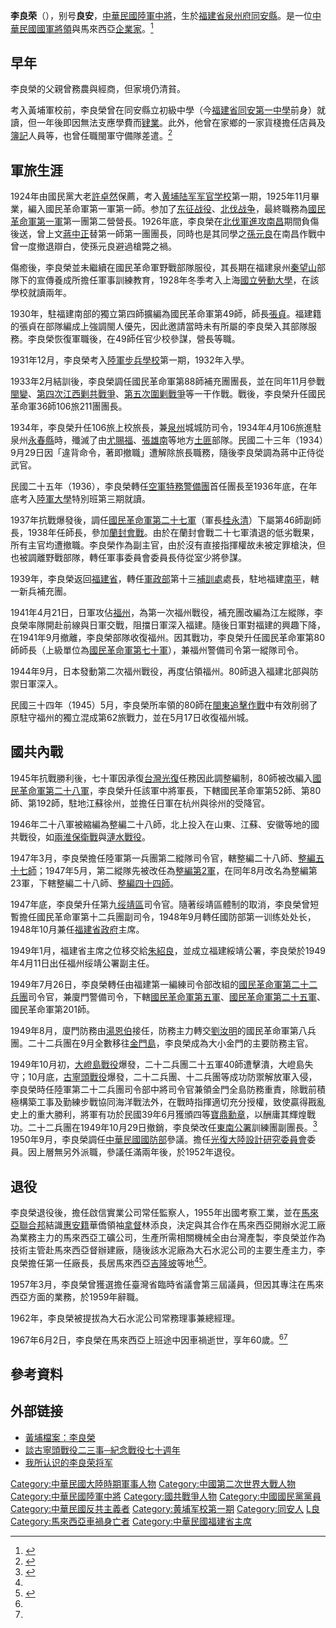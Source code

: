 {{Infobox_officeholder
| name = 李良榮
| image =
| width = 
| Sex = 男 
| now = 中華民國國軍將領
| period =
| Native place = [[福建省_(中華民國)|福建]][[同安|同安]]
| date of birth =  1906年5月1日 
| date of death = {{death date and age|1967|6|2|1906|5|1}}
| place of birth = {{QING}}[[福建省|福建省]][[泉州府|泉州府]][[同安縣|同安縣]]
| place of death = {{flag|馬來西亞}}[[怡保|怡保]]
| nationality ={{ROC}}
| awards =  [[File:Order_of_Precious_Tripod_with_Special_Cravat_ribbon.png|35px]] 四等[[寶鼎勳章|寶鼎勳章]]
|allegiance= {{ROC-1912}}<br>{{ROC}}<br>{{KMT}}
|party = {{KMT}}
|nickname=
|serviceyears= 
|rank= [[File:Taiwan-army-OF-8.svg|17px]][[中將|中將]]
|commands=
|branch= {{flagicon|Republic of China (1912–1949)|army}} [[國民革命軍|國民革命軍]]<br>[[File:ROC_Ministry_of_National_Defense_Flag.svg|22px]] [[中華民國國軍|中華民國國軍]] 
|battles= 
[[國民革命軍東征|國民革命軍東征]]<br>[[國民革命軍北伐|國民革命軍北伐]]<br>[[閩變|閩變]]<br>
[[第一次國共內戰|第一次國共內戰]]<br>
*[[第四次江西剿共戰爭|第四次江西剿共戰爭]]
*[[第五次江西剿共戰爭|第五次江西剿共戰爭]]
[[中國抗日戰爭|中國抗日戰爭]]<br>
*[[蘭封會戰|蘭封會戰]]
*[[湘西會戰|湘西會戰]]
[[第二次國共內戰|第二次國共內戰]]
*[[兩淮保衛戰|兩淮保衛戰]]
*[[漣水戰役|漣水戰役]]
*[[古寧頭戰役|古寧頭戰役]] 
| educate = 
*[[中央陸軍軍官學校|中央陸軍軍官學校]]第一期步兵科畢業<br>
*[[陸軍大學|陸軍大學]]特別班第三期<br>
*[[革命實踐研究院|革命實踐研究院]]第十七期<br>
*[[革命實踐研究院|革命實踐研究院]]軍官訓練團高級班第一期
| past =
*陸軍第49師排長<br>
*陸軍第49師連長<br>
*陸軍第49師營長<br>
*陸軍第36師補充團上校團長<br>
*陸軍第36師第106旅少將旅長<br>
*陸軍第27軍司令部少將副軍長兼第陸軍46師少將師長<br>
*軍事委員會委員長侍從室少將侍從參謀<br>
*軍政部第13補充兵訓練處中將處長<br>
*陸軍第80師司令部少將師長<br>
*福州警備總司令部少將總司令<br>
*陸軍第28軍司令部中將軍長<br>
*陸軍整編第28師司令部中將師長<br>
*陸軍整編第23軍司令部中將軍長<br>
*第九綏靖區司令部中將司令官<br>
*陸軍第一訓練處中將處長<br>
*福建省政府主席兼福建省保安司令部司令<br>
*福州綏靖公署中將副主任<br>
*陸軍第22兵團中將總司令兼廈門警備總司令部總司令（任職期間獲頒四等[[寶鼎勳章|寶鼎勳章]]）<br>
*東南軍政長官公署訓練團中將副團長<br>
*國防部參謀本部中將參<br>
*行政院設計委員會委員<br>
*馬來西亞工礦公司技術主任<br>
*馬來西亞工礦公司廠長
}}

'''李良荣'''（{{bd|1906年|5月1日|1967年|6月2日}}），别号'''良安'''，[[中華民國陸軍|中華民國陸軍]][[中將#中華民國國軍|中將]]，生於[[福建省|福建省]][[泉州府|泉州府]][[同安縣|同安縣]]。是一位[[中華民國國軍|中華民國國軍]][[將領|將領]]與馬來西亞[[企業家|企業家]]。<ref>{{Cite journal|title=李良榮將軍的將道思想|url=http://www.airitilibrary.com/Publication/alDetailedMesh?docid=17272432-201307-201402270010-201402270010-41-54|last=鄭瑞堅|date=2013-07-01|journal=國防雜誌|issue=4|doi=10.6326/NDJ.2013.28(4).3|volume=28|issn=1727-2432|access-date=2019-10-26|archive-date=2019-10-26|archive-url=https://web.archive.org/web/20191026165825/http://www.airitilibrary.com/Publication/alDetailedMesh%3Fdocid%3D17272432-201307-201402270010-201402270010-41-54|dead-url=no}}</ref>

== 早年 ==
李良榮的父親曾務農與經商，但家境仍清貧。

考入黃埔軍校前，李良榮曾在同安縣立初級中學（今[[福建省同安第一中學|福建省同安第一中學]]前身）就讀，但一年後即因無法支應學費而[[肄業|肄業]]。此外，他曾在家鄉的一家貨棧擔任店員及[[簿記|簿記]]人員等，也曾任職閩軍守備隊差遣。<ref name=":0">{{Cite web|title=黄埔军校一期-李良荣|url=http://www.hoplite.cn/Templates/hpbxx10081.html|accessdate=2019-10-26|author=|date=|format=|work=www.hoplite.cn|publisher=北京黄埔兴业多元科技有限公司|language=|archive-date=2016-03-23|archive-url=https://web.archive.org/web/20160323074628/http://hoplite.cn/templates/hpbxx10081.html|dead-url=no}}</ref>

==軍旅生涯==
1924年由國民黨大老[[許卓然|許卓然]]保薦，考入[[黄埔军校|黄埔陆军军官学校]]第一期，1925年11月畢業，編入國民革命軍第一軍第一師。参加了[[东征战役|东征战役]]、[[北伐战争|北伐战争]]，最終職務為[[國民革命軍第一軍|國民革命軍第一軍]]第一團第二營營長。1926年底，李良榮在[[國民革命軍北伐#進攻江西|北伐軍進攻南昌]]期間負傷後送，曾上文[[蔣中正|蔣中正]]替第一師第一團團長，同時也是其同學之[[孫元良|孫元良]]在南昌作戰中曾一度撤退辯白，使孫元良避過槍斃之禍。

傷癒後，李良榮並未繼續在國民革命軍野戰部隊服役，其長期在福建泉州[[秦望山|秦望山]]部隊下的宣傳養成所擔任軍事訓練教育，1928年冬季考入上海[[國立勞動大學|國立勞動大學]]，在該學校就讀兩年。

1930年，駐福建南部的獨立第四師擴編為國民革命軍第49師，師長[[張貞|張貞]]。福建籍的張貞在部隊編成上強調閩人優先，因此邀請當時未有所屬的李良榮入其部隊服務。李良榮恢復軍職後，在49師任官少校參謀，營長等職。

1931年12月，李良榮考入[[陸軍步兵訓練指揮部|陸軍步兵學校]]第一期，1932年入學。

1933年2月結訓後，李良榮調任國民革命軍第88師補充團團長，並在同年11月參戰[[閩變|閩變]]、[[第四次江西剿共戰爭|第四次江西剿共戰爭]]、[[第五次圍剿戰爭|第五次圍剿戰爭]]等一干作戰。戰後，李良榮升任國民革命軍36師106旅211團團長。

1934年，李良榮升任106旅上校旅長，兼[[泉州|泉州]]城城防司令，1934年4月106旅進駐泉州[[永春縣|永春縣]]時，殲滅了由[[尤賜福|尤賜福]]、[[張雄南|張雄南]]等地方[[土匪|土匪]]部隊。民國二十三年（1934）9月29日因「違背命令，著即撤職」遭解除旅長職務，隨後李良榮調為蔣中正侍從武官。

民國二十五年（1936），李良榮轉任[[空軍警衛部隊#沿革|空軍特務警備團]]首任團長至1936年底，在年底考入[[國防大學_(中華民國)|陸軍大學]]特別班第三期就讀。

1937年抗戰爆發後，調任[[國民革命軍第二十七軍|國民革命軍第二十七軍]]（軍長[[桂永清|桂永清]]）下屬第46師副師長，1938年任師長，參加[[蘭封會戰|蘭封會戰]]。由於在蘭封會戰二十七軍潰退的低劣戰果，所有主官均遭撤職。李良榮作為副主官，由於沒有直接指揮權故未被定罪槍決，但也被調離野戰部隊，轉任軍事委員會委員長侍從室少將參謀。

1939年，李良榮返回[[福建省_(中華民國)|福建省]]，轉任[[中華民國國防部#歷史|軍政部]]第十三[[補訓處|補訓處]]處長，駐地福建[[南平市|南平]]，轄一新兵補充團。

1941年4月21日，日軍攻佔[[福州|福州]]，為第一次福州戰役，補充團改編為江左縱隊，李良榮率隊開赴前線與日軍交戰，阻擋日軍深入福建。隨後日軍對福建的興趣下降，在1941年9月撤離，李良榮部隊收復福州。因其戰功，李良榮升任國民革命軍第80師師長（上級單位為[[國民革命軍第七十軍|國民革命軍第七十軍]]），兼福州警備司令第一縱隊司令。

1944年9月，日本發動第二次福州戰役，再度佔領福州。80師退入福建北部與防禦日軍深入。

民國三十四年（1945）5月，李良榮所率領的80師在[[閩東追擊作戰|閩東追擊作戰]]中有效削弱了原駐守福州的獨立混成第62旅戰力，並在5月17日收復福州城。

==國共內戰==

1945年抗戰勝利後，七十軍因承復[[台灣光復|台灣光復]]任務因此調整編制，80師被改編入[[國民革命軍第二十八軍|國民革命軍第二十八軍]]，李良榮升任該軍中將軍長，下轄國民革命軍第52師、第80師、第192師，駐地江蘇徐州，並擔任日軍在杭州與徐州的受降官。

1946年二十八軍被縮編為整編二十八師，北上投入在山東、江蘇、安徽等地的國共戰役，如[[兩淮保衛戰|兩淮保衛戰]]與[[漣水戰役|漣水戰役]]。

1947年3月，李良榮擔任陸軍第一兵團第二縱隊司令官，轄整編二十八師、[[國民革命軍第五十七軍|整編五十七師]]；1947年5月，第二縱隊先被改任為[[整編軍|整編第2軍]]，在同年8月改名為整編第23軍，下轄整編二十八師、[[國民革命軍第四十四軍|整編四十四師]]。

1947年底，李良榮升任第九[[绥靖區|绥靖區]]司令官。隨著绥靖區體制的取消，李良榮曾短暫擔任國民革命軍第十二兵團副司令，1948年9月轉任國防部第一训练处处长，1948年10月兼任[[福建省政府|福建省政府]]主席。

1949年1月，福建省主席之位移交給[[朱紹良|朱紹良]]，並成立福建綏靖公署，李良榮於1949年4月11日出任福州绥靖公署副主任。

1949年7月26日，李良榮轉任由福建第一編練司令部改組的[[國民革命軍第二十二兵團|國民革命軍第二十二兵團]]司令官，兼廈門警備司令，下轄[[國民革命軍第五軍|國民革命軍第五軍]]、[[國民革命軍第二十五軍|國民革命軍第二十五軍]]、國民革命軍第201師。

1949年8月，廈門防務由[[湯恩伯|湯恩伯]]接任，防務主力轉交[[劉汝明|劉汝明]]的國民革命軍第八兵團。二十二兵團在9月全數移往[[金門島|金門島]]，李良榮成為大小金門的主要防務主官。

1949年10月初，[[大嶝島戰役|大嶝島戰役]]爆發，二十二兵團二十五軍40師遭擊潰，大嶝島失守；10月底，[[古寧頭戰役|古寧頭戰役]]爆發，二十二兵團、十二兵團等成功防禦解放軍入侵，李良榮時任陸軍第二十二兵團司令部中將司令官兼領金門全島防務重責，除戰前積極構築工事及勤練步戰協同海洋戰法外，在戰時指揮適切充分授權，致使贏得戡亂史上的重大勝利，將軍有功於民國39年6月獲頒四等[[寶鼎勳章|寶鼎勳章]]，以酬庸其輝煌戰功。二十二兵團在1949年10月29日撤銷，李良榮改任[[東南軍政長官公署|東南公署]]訓練團副團長。<ref>{{Cite web|title=談古寧頭戰役二三事─紀念戰役七十週年|url=https://www.kmdn.gov.tw/1117/1271/1276/309414/|accessdate=2019-10-26|author=鄭瑞堅|date=2019-08-20|format=|work=金門日報全球資訊網|publisher=金門日報社|language=|archive-date=2019-10-22|archive-url=https://web.archive.org/web/20191022105222/https://www.kmdn.gov.tw/1117/1271/1276/309414/|dead-url=no}}</ref>
1950年9月，李良榮調任[[中華民國國防部|中華民國國防部]]參議。擔任[[光復大陸設計研究委員會|光復大陸設計研究委員會]]委員。因上層無另外派職，參議任滿兩年後，於1952年退役。

==退役==
李良榮退役後，擔任啟信實業公司常任監察人，1955年出國考察工業，並在[[馬來亞聯合邦|馬來亞聯合邦]]結識[[惠安县|惠安籍]]華僑領袖[[拿督|拿督]]林添良，決定與其合作在馬來西亞開辦水泥工廠為業務主力的馬來西亞工礦公司，生產所需相關機械全由台灣產製，李良榮並作為技術主管赴馬來西亞督辦建廠，隨後該水泥廠為大石水泥公司的主要生產主力，李良榮擔任第一任廠長，長居馬來西亞[[吉隆坡|吉隆坡]]等地<ref name=":0" /><ref name=":1">{{Cite web|title=我所认识的李良荣将军 - 椰风蕉雨话南洋 - 木马工作室|url=https://web.archive.org/web/20160305152340/http://www.chsbp.net.my/2010/1014/1515.html|accessdate=2019-10-26|date=2016-03-05|work=web.archive.org}}</ref>。

1957年3月，李良榮曾獲選擔任臺灣省臨時省議會第三屆議員，但因其專注在馬來西亞方面的業務，於1959年辭職。

1962年，李良榮被提拔為大石水泥公司常務理事兼總經理。

1967年6月2日，李良榮在馬來西亞上班途中因車禍逝世，享年60歲。<ref name=":0" /><ref name=":1" />

== 參考資料 ==
{{Reflist}}

==外部链接==
*[http://www.hoplite.cn/Templates/hpbxx10081.html 黃埔檔案：李良榮] {{Wayback|url=http://www.hoplite.cn/Templates/hpbxx10081.html |date=20160323074628 }}
*[https://www.kmdn.gov.tw/1117/1271/1276/309414/ 談古寧頭戰役二三事─紀念戰役七十週年] {{Wayback|url=https://www.kmdn.gov.tw/1117/1271/1276/309414/ |date=20191022105222 }}
*[http://www.chsbp.net.my/2010/1014/1515.html 我所认识的李良荣将军] {{Wayback|url=http://www.chsbp.net.my/2010/1014/1515.html |date=20160305152340 }}

{{中國國民黨陸軍軍官學校第一期學生}}
{{Authority control}}

[[Category:中華民國大陸時期軍事人物|Category:中華民國大陸時期軍事人物]]
[[Category:中國第二次世界大戰人物|Category:中國第二次世界大戰人物]]
[[Category:中華民國陸軍中將|Category:中華民國陸軍中將]]
[[Category:國共戰爭人物|Category:國共戰爭人物]]
[[Category:中國國民黨黨員|Category:中國國民黨黨員]]
[[Category:中華民國反共主義者|Category:中華民國反共主義者]]
[[Category:黄埔军校第一期|Category:黄埔军校第一期]]
[[Category:同安人|Category:同安人]]
[[Category:李姓|L良]]
[[Category:馬來西亞車禍身亡者|Category:馬來西亞車禍身亡者]]
[[Category:中華民國福建省主席|Category:中華民國福建省主席]]